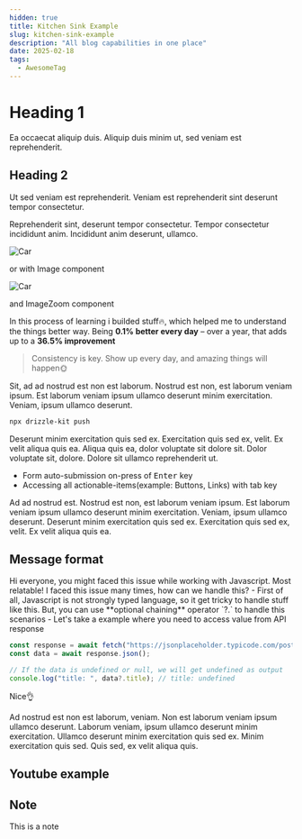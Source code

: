 ```yaml
---
hidden: true
title: Kitchen Sink Example
slug: kitchen-sink-example
description: "All blog capabilities in one place"
date: 2025-02-18
tags:
  - AwesomeTag
---
```



# Heading 1

Ea occaecat aliquip duis. Aliquip duis minim ut, sed veniam est reprehenderit.

<H2>Heading 2</H2>

Ut sed veniam est reprehenderit. Veniam est reprehenderit sint deserunt tempor consectetur.

<Rating count={4} />

Reprehenderit sint, deserunt tempor consectetur. Tempor consectetur incididunt anim. Incididunt anim deserunt, ullamco.

![Car](https://images.fastcompany.com/image/upload/f_webp,q_auto,c_fit/wp-cms-2/2024/07/p-1-91150764-google-waymo-one-self-driving-cars-san-francisco.jpg)

or with Image component

<Image
  src="https://images.fastcompany.com/image/upload/f_webp,q_auto,c_fit/wp-cms-2/2024/07/p-1-91150764-google-waymo-one-self-driving-cars-san-francisco.jpg"
  alt="Car"
  width={500}
  height={500}
/>

and ImageZoom component

<ImageZoom
  src="https://images.fastcompany.com/image/upload/f_webp,q_auto,c_fit/wp-cms-2/2024/07/p-1-91150764-google-waymo-one-self-driving-cars-san-francisco.jpg"
  alt="Car"
  width={500}
  height={500}
/>

In this process of learning i builded stuff🔥, which helped me to understand the things better way. Being **0.1% better every day** – over a year, that adds up to a **36.5% improvement**

> Consistency is key. Show up every day, and amazing things will happen🌞

Sit, ad ad nostrud est non est laborum. Nostrud est non, est laborum veniam ipsum. Est laborum veniam ipsum ullamco deserunt minim exercitation. Veniam, ipsum ullamco deserunt.

```sh title="terminal"
npx drizzle-kit push
```

Deserunt minim exercitation quis sed ex. Exercitation quis sed ex, velit. Ex velit aliqua quis ea. Aliqua quis ea, dolor voluptate sit dolore sit. Dolor voluptate sit, dolore. Dolore sit ullamco reprehenderit ut.

- Form auto-submission on-press of <kbd>Enter</kbd> key
- Accessing all actionable-items(example: Buttons, Links) with tab key

Ad ad nostrud est. Nostrud est non, est laborum veniam ipsum. Est laborum veniam ipsum ullamco deserunt minim exercitation. Veniam, ipsum ullamco deserunt. Deserunt minim exercitation quis sed ex. Exercitation quis sed ex, velit. Ex velit aliqua quis ea.

## Message format

<Message>
  Hi everyone, you might faced this issue while working with Javascript.
</Message>

<Message character="bender" direction="right">
  Most relatable! I faced this issue many times, how can we handle this?
</Message>

<Message>
- First of all, Javascript is not strongly typed language, so it get tricky to
  handle stuff like this. But, you can use **optional chaining** operator `?.` to
  handle this scenarios
- Let's take a example where you need to access value from API response

```javascript
const response = await fetch("https://jsonplaceholder.typicode.com/posts/1");
const data = await response.json();

// If the data is undefined or null, we will get undefined as output
console.log("title: ", data?.title); // title: undefined
```

</Message>

<Message character="bender" direction="right">
  Nice👌
</Message>

Ad nostrud est non est laborum, veniam. Non est laborum veniam ipsum ullamco deserunt. Laborum veniam, ipsum ullamco deserunt minim exercitation. Ullamco deserunt minim exercitation quis sed ex. Minim exercitation quis sed. Quis sed, ex velit aliqua quis.

## Youtube example

<YouTube id="P3C0iO1yqhk" />

## Note

<Note>This is a note</Note>
